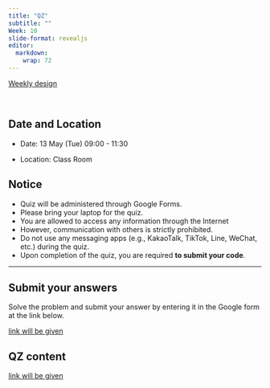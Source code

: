 ```yaml
---
title: "QZ"
subtitle: ""
Week: 10
slide-format: revealjs
editor: 
  markdown: 
    wrap: 72
---
```


[Weekly design](https://changjunlee.com/teaching/ds101/weekly/)

<br>

## Date and Location

-   Date: 13 May (Tue) 09:00 - 11:30

-   Location: Class Room

## Notice

-   Quiz will be administered through Google Forms.
-   Please bring your laptop for the quiz.
-   You are allowed to access any information through the Internet
-   However, communication with others is strictly prohibited.
-   Do not use any messaging apps (e.g., KakaoTalk, TikTok, Line,
    WeChat, etc.) during the quiz.
-   Upon completion of the quiz, you are required **to submit your
    code**.

------------------------------------------------------------------------

## Submit your answers

Solve the problem and submit your answer by entering it in the Google
form at the link below.

[link will be given]{.underline}

## QZ content

[link will be given]{.underline}
